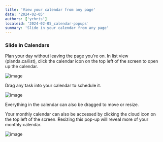 ```yaml
---
title: 'View your calendar from any page'
date: '2024-02-05'
authors: ['ychris']
localeid: '2024-02-05_calendar-popups'
summary: 'Slide in your calendar from any page'
---
```


### Slide in Calendars

Plan your day without leaving the page you're on. In list view (planda.ca/list), click the calendar icon on the top left of the screen to open up the calendar.

![image](/blog/timegrid-slide-in.png)

Drag any task into your calendar to schedule it.

![image](/blog/timegrid-drag.png)

Everything in the calendar can also be dragged to move or resize.

Your monthly calendar can also be accessed by clicking the cloud icon on the top left of the screen. Resizing this pop-up will reveal more of your monthly calendar.

![image](/blog/daygrid-slide-in.png)